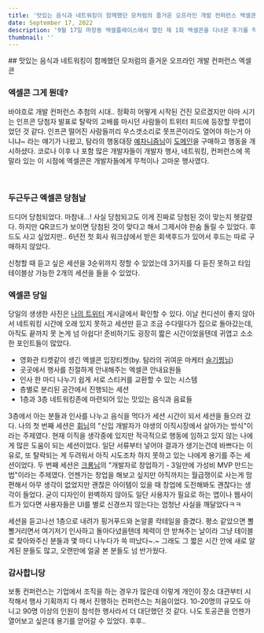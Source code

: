 ```yaml
---
title: '맛있는 음식과 네트워킹이 함께했던 모처럼의 즐거운 오프라인 개발 컨퍼런스 엑셀콘'
date: September 17, 2022
description: '9월 17일 마장동 엑셀플레이스에서 열린 제 1회 엑셀콘을 다녀온 후기를 적어보았습니다.'
thumbnail: ''
---
```


<div className='lg'>
  ## 맛있는 음식과 네트워킹이 함께했던 모처럼의 즐거운 오프라인 개발 컨퍼런스 엑셀콘

  <br />

  ### 엑셀콘 그게 뭔데?

  <p>바야흐로 개발 컨퍼런스 추첨의 시대.. 정확히 어떻게 시작된 건진 모르겠지만 아마 시기는 인프콘 당첨자 발표로 탈락의 고배를 마시던 사람들이 트위터 피드에 등장할 무렵이었던 것 같다.
  인프콘 떨어진 사람들끼리 우스갯소리로 못프콘이라도 열어야 하는거 아니냐~ 라는 얘기가 나왔고, 탐라의 행동대장 <a href='https://twitter.com/yechanism_'>예차니즘님</a>이 <a href='https://excelcon.day/'>도메인</a>을 구매하고 행동을 개시하셨다.
  코로나 이후 나 포함 많은 개발자들이 개발자 행사, 네트워킹, 컨퍼런스에 목말라 있는 이 시점에 엑셀콘은 개발자들에게 무척이나 고마운 행사였다.</p>
  <br />

  ### 두근두근 엑셀콘 당첨날
  드디어 당첨되었다. 마참내...! 
  사실 당첨되고도 이게 진짜로 당첨된 것이 맞는지 헷갈렸다. 하지만 QR코드가 보이면 당첨된 것이 맞다고 해서 그제서야 한숨 돌릴 수 있었다.
  후드도 사고 싶었지만.. 6년전 첫 회사 워크샵에서 받은 회색후드가 있어서 후드는 따로 구매하지 않았다.

  신청할 때 듣고 싶은 세션을 3순위까지 정할 수 있었는데 3가지를 다 듣진 못하고 타임테이블상 가능한 2개의 세션을 들을 수 있었다.
  <br />

  ### 엑셀콘 당일 
  당일의 생생한 사진은 <a href='https://twitter.com/sudokeepcoding/status/1571111088204451840'>나의 트위터</a> 게시글에서 확인할 수 있다.
  이날 컨디션이 좋지 않아서 네트워킹 시간에 오래 있지 못하고 세션만 듣고 조금 수다떨다가 집으로 돌아갔는데, 아직도 끝까지 못 논게 넘 아쉽다!
  준비하기도 굉장히 짧은 시간이었을텐데 귀엽고 소소한 포인트들이 많았다.

  - 영화관 티켓같이 생긴 엑셀콘 입장티켓(by. 탐라의 귀여운 마케터 <a href='https://twitter.com/seulgi_room'>슬기찡님</a>) 
  - 곳곳에서 행사를 친절하게 안내해주는 엑셀콘 안내요원들
  - 인사 한 마디 나누기 쉽게 서로 스티커를 교환할 수 있는 시스템
  - 층별로 분리된 공간에서 진행되는 세션
  - 1층과 3층 네트워킹존에 마련되어 있는 맛있는 음식과 음료들

  3층에서 아는 분들과 인사를 나누고 음식을 먹다가 세션 시간이 되서 세션을 들으러 갔다.
  나의 첫 번째 세션은 <a href='https://twitter.com/whuii133'>휘님</a>의 "신입 개발자가 야생의 이직시장에서 살아가는 방식"이라는 주제였다.
  현재 이직을 생각중에 있지만 적극적으로 행동에 임하고 있지 않는 나에게 많은 도움이 되는 세션이었다.
  일단 서류부터 넣어야 결과가 생기는건데 바쁘다는 이유로, 또 탈락되는 게 두려워서 아직 시도조차 하지 못하고 있는 나에게 용기를 주는 세션이었다.
  두 번째 세션은 <a href='https://twitter.com/csecr24'>크롱님</a>의 "개발자로 창업하기 - 3일만에 가성비 MVP 만드는법"이라는 주제였다.
  언젠가는 창업을 해보고 싶지만 아직까지는 월급쟁이로 사는게 맘편해서 아무 생각이 없었지만 괜찮은 아이템이 있을 때 창업에 도전해봐도 괜찮다는 생각이 들었다.
  굳이 디자인이 완벽하지 않아도 일단 사용자가 필요로 하는 앱이나 웹사이트가 있다면 사용자들은 UI를 별로 신경쓰지 않는다는 엄청난 사실을 깨달았다ㅋㅋ

  세션을 듣고나선 1층으로 내려가 핑거푸드와 논알콜 칵테일을 즐겼다. 
  평소 같았으면 뽈뽈거리면서 여기저기 인사하고 돌아다녔을텐데 체력이 안 받쳐주는 날이라 그냥 테이블로 찾아와주신 분들과 몇 마디 나누다가 쓱 떠났다~.~
  그래도 그 짧은 시간 안에 새로 알게된 분들도 많고, 오랜만에 얼굴 본 분들도 넘 반가웠다.

  ### 감사합니당
  보통 컨퍼런스는 기업에서 조직을 하는 경우가 많은데 이렇게 개인이 장소 대관부터 시작해서 행사 기획까지 다 해서 진행하는 컨퍼런스는 처음이었다.
  10-20명의 규모도 아니고 90명 이상의 인원이 참석한 행사라서 더 대단했던 것 같다.
  나도 토공콘을 언젠가 열어보고 싶은데 용기를 얻어갈 수 있었다. 후후.. 

</div>


